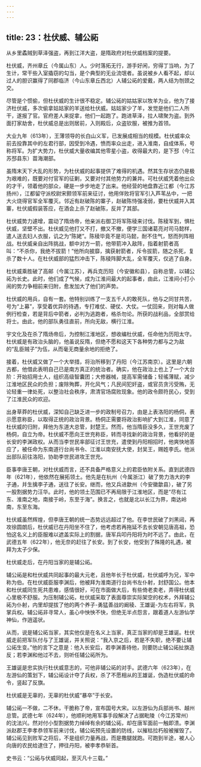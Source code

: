 ```yaml
---
---
---
```

title: 23：杜伏威、辅公祏
---



从乡里蟊贼到草泽强盗，再到江洋大盗，是隋政府对杜伏威档案的提要。

杜伏威，齐州章丘（今属山东）人。少时落拓无行，游手好闲，穷得丁当响，为了生计，常干些入室撬窃的勾当，是个典型的无业流氓者。虽说被乡人看不起，却以过人的胆识赢得了同郡临济（今山东章丘西北）人辅公祏的爱戴，两人结为刎颈之交。

尽管是个惯偷，但杜伏威的生计很不稳定。辅公祏的姑姑家以牧羊为业，他为了接济杜伏威，多次偷拿姑姑家的羊送给杜伏威。姑姑家少了羊，发觉是他们二人所干，遂报了官。官府差人来捉拿，他们一起跑了。跑进草泽，拉人啸聚为盗。到外面打家劫舍，杜伏威总是出则居前，入则殿后，众盗钦服，被推为首领。

大业九年（613年），王薄领导的长白山义军，已发展成相当的规模。杜伏威率众前去投靠其中的左君行部，因受到冷遇，愤而率众出走，进入淮南，自成体系，号称将军。为扩大势力，杜伏威大量收编其他零星小盗，收得最大的，是下邳（今江苏邳县东）苗海潮部。

虽隋末天下大乱的形势，为杜伏威的起事提供了难得的机遇。然其生存状态仍是极为艰难的，既要对付官军的征剿，又要对付其他势力的兼并。可杜伏威凭着他出众的才干，领着他的部众，硬是一步步地走了出来。他经营的地盘靠近江都（今江苏扬州），江都留守派校尉宋颢领军前来征讨，他用佯败将官军引入芦苇丛中，一把大火烧得官军全军覆灭。邻近有赵破陈的寨子，赵破陈恃强凌弱，要杜伏威并入其寨，杜伏威假装答应，在酒会上杀了赵破陈，反并了其部。

杜伏威势力遽增，震动了隋炀帝，他亲派右御卫将军陈稜来讨伐。陈稜军到，惧杜伏威，坚壁不出。杜伏威见他打又不打，撤又不撤，便学三国诸葛亮对司马懿样，遣人送去妇人衣服，讥之为“陈姥”。陈稜毕竟不是司马懿，耐不住气，怒而列阵相战。杜伏威亲自出阵挑战，额中对方一箭，他带箭冲入敌阵，指着射箭者高叫：“不杀你，我绝不拔箭！”他所向披靡，擒获射箭者，斥令拔箭，随之杀死，复杀了数十人。在杜伏威部的猛烈冲击下，陈稜阵脚大乱，全军覆灭，仅逃了自身。

杜伏威乘胜破了高邮（今属江苏），再兵克历阳（今安徽和县），自称总管，以辅公祏为长史。此时，他们成了气候，成为江淮间最大的起事者，由此，江淮间小打小闹的势力争相前来归附，愈发加大了他们的声势。

杜伏威的用兵，自有一套。他特别训练了一支五千人的敢死队，他与之同甘共苦，号为“上募”，享受着优异的待遇，专打难仗、硬仗、大仗。一仗回来，则对每人做例行检查，若是背后中箭者，必判为逃跑者，格杀勿论。所获的战利品，全部赏给将士。由此，他的部队勇往直前，所向无敌，横行江淮。

宇文化及在杀了隋炀帝后，为控制江淮地区，想收编杜伏威，任命他为历阳太守。杜伏威是有政治头脑的，他虽说反隋，但绝不愿和这天下各种势力都与之为敌的“乱臣贼子”为伍，从而毫无商量余地的拒绝了。

接着，杜伏威又做了一个大举措，将治所移到了丹阳（今江苏南京）。这里是六朝古都，他借此表明自己已是南方真正的统治者。确实，他在政治上也上了一个大台阶：开始招用士人，组织高级智囊团；大修器械，提高军需储备；轻徭薄赋，减少江淮地区民众的负担；废除殉葬，开化风气；凡民间犯奸盗，或官员贪污受贿，无论轻重一律处死，以整治社会秩序，肃清官场腐败现象。他的政令颇符民心，受到了江淮民众的欢迎。

出身草莽的杜伏威，深知自己缺乏进一步的政制号召力，由是上表洛阳的杨侗，表示愿意称臣，以取得正统的政治背景。杨侗正需要将政治影响扩大到江淮，同意了杜伏威的归附，拜他为东道大总管，封楚王。然而，他当隋臣没多久，王世充废了杨侗，自立为帝。杜伏威不愿向王世充称臣，转而寻找新的政治背景，他看好的是长安的李渊政权。从而当李世民率部征讨王世充，遣使到丹阳相招时，他爽快地答应了，被任命为东南道行台尚书令、江淮以南安抚大使，封吴王，赐姓李氏。他派出部队前往洛阳，协助李世民进攻王世充。

臣事李唐王朝，对杜伏威而言，还不具备严格意义上的君臣依附关系。直到武德四年（621年），他依然在展拓领土。他先是在杭州（今属浙江）破了势力浩大的李子通，并生擒李子通，送往了长安。继而，他又兵进歙州（今安徽歙县），破了另一股割据势力汪华。此时，他的领土范围已不再局限于江淮地区，而是“尽有江东、淮南之地，南接于岭，东至于海”。换言之，也就是北以长江为界，南达岭南，东至东海。

杜伏威虽然辉煌，但李唐王朝的统一态势远远超过了他。在李世民破了刘黑闼，再攻徐圆朗后，杜伏威已在丹阳坐不住了，他考虑若再拖延不去长安朝见唐高祖，恐怕这名义上的臣服难以遮盖实际上的割据，唐军兵叩丹阳将为时不远了。由此，在武德五年（622年），他无奈的赶往了长安。到了长安，他受到了殊隆的礼遇，被拜为太子少保。

杜伏威走后，在丹阳当家的是辅公祏。

辅公祏是和杜伏威共同起事的最大元老，且他年长于杜伏威，杜伏威呼为兄，军中称为伯。在杜伏威臣服李渊后，他被拜为淮南道行台尚书左仆射，封舒国公。他本和杜伏威同生死共患难，感情很好，可在市面做大后，有些倚老卖老，弄得杜伏威心里极不舒服。为压制辅公祏，杜伏威采取了表面尊崇实际架空的权术，外拜辅公祏为仆射，内里却提拔了他的两个养子-勇猛善战的阚稜、王雄诞-为左右将军，执掌兵权。辅公祏非寻常人，虽心中怏怏不快，但绝无半点怨言，跟着道人左游仙学神仙，作逍遥状。

从而，说是辅公祏当家，其实他仅是在名义上当家，真正当家的却是王雄诞。杜伏威走前把军队付与了王雄诞，并关照说：“我入京之后，若是不失职，绝不要让辅公祏生变。”他的言下之意是：他入长安后，若李渊善待他，则要防止辅公祏扯旗造反；若李渊和他过不去，则听任辅公祏所为。

王雄诞是忠实执行杜伏威意志的，可他非辅公祏的对手。武德六年（623年），在左游仙的策划下，辅公祏设计夺了兵权，杀了不愿相从的王雄诞，伪造杜伏威的命令，竖起了反旗。

杜伏威是无辜的，无辜的杜伏威“暴卒”于长安。

辅公祏一不做，二不休，干脆称了帝，宣布国号大宋。以左游仙为兵部尚书、越州总管。武德七年（624年），他顺利地用军事手段解决了占据毗陵（今江苏常州）的沈法兴。然对付小型割据势力绰绰有余的辅公祏，却在唐军面前一触即溃。李渊派赵郡王李孝恭领军前来讨伐，辅公祏预先设置的防线，以摧枯拉朽般被摧毁了。辅公祏见到败军之将后，不是组织力量再战，而是撒腿就跑。可跑到半途，被人心向唐的农民给逮住了，押往丹阳，被李孝恭斩首。

史书云：“公祏与伏威同起，至灭凡十三载。”